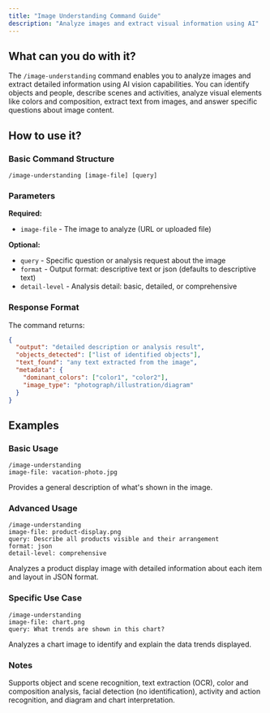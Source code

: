 ```yaml
---
title: "Image Understanding Command Guide"
description: "Analyze images and extract visual information using AI"
---
```


## What can you do with it?

The `/image-understanding` command enables you to analyze images and extract detailed information using AI vision capabilities. You can identify objects and people, describe scenes and activities, analyze visual elements like colors and composition, extract text from images, and answer specific questions about image content.

## How to use it?

### Basic Command Structure
```
/image-understanding [image-file] [query]
```

### Parameters

**Required:**

- `image-file` - The image to analyze (URL or uploaded file)

**Optional:**

- `query` - Specific question or analysis request about the image
- `format` - Output format: descriptive text or json (defaults to descriptive text)
- `detail-level` - Analysis detail: basic, detailed, or comprehensive

### Response Format

The command returns:
```json
{
  "output": "detailed description or analysis result",
  "objects_detected": ["list of identified objects"],
  "text_found": "any text extracted from the image",
  "metadata": {
    "dominant_colors": ["color1", "color2"],
    "image_type": "photograph/illustration/diagram"
  }
}
```

## Examples

### Basic Usage
```
/image-understanding
image-file: vacation-photo.jpg
```
Provides a general description of what's shown in the image.

### Advanced Usage
```
/image-understanding
image-file: product-display.png
query: Describe all products visible and their arrangement
format: json
detail-level: comprehensive
```
Analyzes a product display image with detailed information about each item and layout in JSON format.

### Specific Use Case
```
/image-understanding
image-file: chart.png
query: What trends are shown in this chart?
```
Analyzes a chart image to identify and explain the data trends displayed.

### Notes

Supports object and scene recognition, text extraction (OCR), color and composition analysis, facial detection (no identification), activity and action recognition, and diagram and chart interpretation.